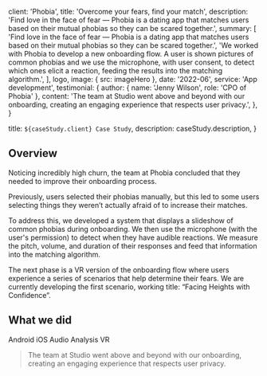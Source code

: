 
  client: 'Phobia',
  title: 'Overcome your fears, find your match',
  description:
    'Find love in the face of fear — Phobia is a dating app that matches users based on their mutual phobias so they can be scared together.',
  summary: [
    'Find love in the face of fear — Phobia is a dating app that matches users based on their mutual phobias so they can be scared together.',
    'We worked with Phobia to develop a new onboarding flow. A user is shown pictures of common phobias and we use the microphone, with user consent, to detect which ones elicit a reaction, feeding the results into the matching algorithm.',
  ],
  logo,
  image: { src: imageHero },
  date: '2022-06',
  service: 'App development',
  testimonial: {
    author: { name: 'Jenny Wilson', role: 'CPO of Phobia' },
    content:
      'The team at Studio went above and beyond with our onboarding, creating an engaging experience that respects user privacy.',
  },
}

  title: `${caseStudy.client} Case Study`,
  description: caseStudy.description,
}

## Overview

Noticing incredibly high churn, the team at Phobia concluded that they needed to improve their onboarding process.

Previously, users selected their phobias manually, but this led to some users selecting things they weren’t actually afraid of to increase their matches.

To address this, we developed a system that displays a slideshow of common phobias during onboarding. We then use the microphone (with the user's permission) to detect when they have audible reactions. We measure the pitch, volume, and duration of their responses and feed that information into the matching algorithm.

The next phase is a VR version of the onboarding flow where users experience a series of scenarios that help determine their fears. We are currently developing the first scenario, working title: “Facing Heights with Confidence”.

## What we did

<TagList>
  <TagListItem>Android</TagListItem>
  <TagListItem>iOS</TagListItem>
  <TagListItem>Audio Analysis</TagListItem>
  <TagListItem>VR</TagListItem>
</TagList>

<Blockquote
  author={{ name: 'Jenny Wilson', role: 'CPO of Phobia' }}
  image={{ src: imageJennyWilson }}
>
  The team at Studio went above and beyond with our onboarding, creating an engaging experience that respects user privacy.
</Blockquote>

<StatList>
  <StatListItem value="20%" label="Churn rate decrease" />
  <StatListItem value="5x" label="Increase in user engagement" />
  <StatListItem value="4.5" label="App store rating" />
  <StatListItem value="0" label="Privacy complaints" />
</StatList>
